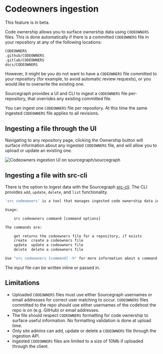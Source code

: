 # Codeowners ingestion

<Callout type="note">This feature is in beta.</Callout>

Code ownership allows you to surface ownership data using `CODEOWNERS` files.
This is done automatically if there is a committed `CODEOWNERS` file in your repository at any of the following locations:

```md
CODEOWNERS
.github/CODEOWNERS
.gitlab/CODEOWNERS
docs/CODEOWNERS
```

However, it might be you do not want to have a `CODEOWNERS` file committed to your repository (for example, to avoid automatic review requests), or you would like to overwrite the existing one.

Sourcegraph provides a UI and CLI to ingest a `CODEOWNERS` file per-repository, that overrides any existing committed file.

You can ingest one `CODEOWNERS` file per repository.
At this time the same ingested `CODEOWNERS` file applies to all revisions.

## Ingesting a file through the UI

Navigating to any repository page, clicking the Ownership button will surface information about any ingested `CODEOWNERS` file, and will allow you to upload or update an existing one.

![Codeowners ingestion UI on sourcegraph/sourcegraph](https://storage.googleapis.com/sourcegraph-assets/docs/images/own/codeowners_ingestion_ui.png)

## Ingesting a file with src-cli

There is the option to ingest data with the Sourcegraph [src-cli](/cli/quickstart).
The CLI provides `add`, `update`, `delete`, and `list` functionality.

```bash
'src codeowners' is a tool that manages ingested code ownership data in a Sourcegraph instance.

Usage:

	src codeowners command [command options]

The commands are:

	get	returns the codeowners file for a repository, if exists
	create	create a codeowners file
	update	update a codeowners file
	delete	delete a codeowners file

Use "src codeowners [command] -h" for more information about a command.
```

The input file can be written inline or passed in.

## Limitations

- Uploaded `CODEOWNERS` files must use either Sourcegraph usernames or email addresses for correct user matching to occur. `CODEOWNERS` files committed to the repo should use either usernames of the codehost the repo is on (e.g. GitHub) or email addresses.
- The file should respect `CODEOWNERS` formatting for code ownership to surface useful information. No formatting validation is done at upload time.
- Only site admins can add, update or delete a `CODEOWNERS` file through the ingestion API.
- Ingested `CODEOWNERS` files are limited to a size of 10Mb if uploaded through the client.
